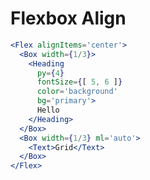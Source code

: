 
# Flexbox Align

```jsx live=true
<Flex alignItems='center'>
  <Box width={1/3}>
    <Heading
      py={4}
      fontSize={[ 5, 6 ]}
      color='background'
      bg='primary'>
      Hello
    </Heading>
  </Box>
  <Box width={1/3} ml='auto'>
    <Text>Grid</Text>
  </Box>
</Flex>
```
